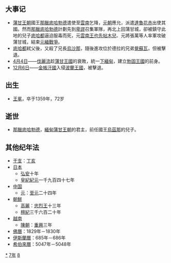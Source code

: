 {{yearTOC|1287|元'''[[至元_(元世祖)|至元]]二十四年'''；越南'''[[重興_(陳仁宗)|重興]]三年'''；日本'''[[弘安|弘安]]十年'''}}

== 大事记 ==
*[[蒲甘王朝|蒲甘王朝]]國王[[那臘底哈勃德|那臘底哈勃德]]遣使至[[雲南|雲南]]乞降，[[元朝|元朝]]應允，派遣[[達魯花赤|達魯花赤]]出使其國。然而[[那臘底哈勃德|那臘底哈勃德]]計劃先到[[卑謬|卑謬]]召集軍隊，再北上回蒲甘城，卻被鎮守此地的兒子[[底哈都_(卑谬)|底哈都]]逼迫服毒而死，元[[雲南王|雲南王]][[也先帖木兒|也先帖木兒]]、元將張萬等人率軍攻破蒲甘城，結束[[元緬戰爭|元緬戰爭]]。
*[[底哈都_(卑谬)|底哈都]]弒父後，又殺了兄長[[烏沙那|烏沙那]]，隨後進攻位於德拉的兄弟[[覺蘇瓦|覺蘇瓦]]，但被擊退。
*[[4月4日|4月4日]]——[[伐麗流|伐麗流]]趁[[蒲甘王國|蒲甘王國]]的衰敗，統一[[下緬甸|下緬甸]]，建立[[勃固王國|勃固王國]]的前身。
*[[12月6日|12月6日]]——[[金帳汗國|金帳汗國]]入侵[[波蘭王國_(1025年–1385年)|波蘭王國]]，被擊退。

== 出生 ==
*[[王冕|王冕]]，卒于1359年，72岁

== 逝世 ==
*[[那臘底哈勃德|那臘底哈勃德]]，[[緬甸|緬甸]][[蒲甘王朝|蒲甘王朝]]的君主，前任國王[[烏茲那|烏茲那]]的兒子。

== 其他纪年法 ==
{{Wikisource year mention}}
* [[干支|干支]]：[[丁亥|丁亥]]
* [[日本年號索引|日本]]
** [[弘安|弘安]]十年
** [[皇紀紀元|皇紀紀元]]一千九百四十七年
* [[中國年號列表/以朝代排列|中国]]
** [[元朝|元]]：[[至元_(元世祖)|至元]]二十四年
* [[朝鮮半島年號列表|朝鮮]]
** [[高麗|高麗]]：[[忠烈王|忠烈王]]十三年
** [[檀君紀元|檀紀]]三千六百二十年
* [[越南年号列表|越南]]
** [[陳朝|陳朝]]：[[重興_(陳朝)|重興]]三年
* [[佛曆|佛曆]]：1829年－1830年
* [[伊斯蘭曆|伊斯蘭曆]]：685年－686年
* [[希伯來曆|希伯來曆]]：5047年－5048年

[[Category:1287年|*]]
[[Category:1280年代|7年]]
[[Category:13世纪各年|8]]